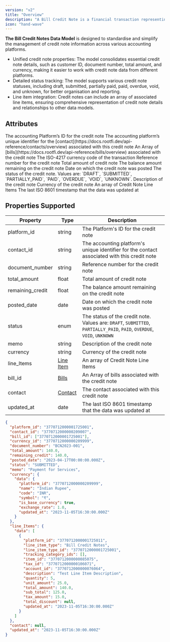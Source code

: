 ```yaml
---
version: "v2"
title: "Overview"
description: "A Bill Credit Note is a financial transaction representing a reduction that can be applied against one or multiple bills issued to Vendors."
icon: "hand-wave"
---
```


**The Bill Credit Notes Data Model** is designed to standardise and simplify the management of credit note information across various accounting platforms.

- Unified credit note properties: The model consolidates essential credit note details, such as customer ID, document number, total amount, and currency, making it easier to work with credit note data from different platforms.
- Detailed status tracking: The model supports various credit note statuses, including draft, submitted, partially paid, paid, overdue, void, and unknown, for better organisation and reporting.
- Line item integration: Credit notes can include an array of associated line items, ensuring comprehensive representation of credit note details and relationships to other data models.

## Attributes

<ResponseField name="platform_id" type="string" required>
  The accounting Platform’s ID for the credit note
</ResponseField>

<ResponseField name="contact_id" type="string">
  The accounting platform’s unique identifier for the [contact](https://docs.rootfi.dev/api-reference/contacts/overview) associated with this credit note
</ResponseField>

<ResponseField name="bill_id" type="string[]">
  An Array of [bills](https://docs.rootfi.dev/api-reference/bills/overview) associated with the credit note
</ResponseField>

<ResponseField name="currency_id" type="string">
  The ISO-4217 currency code of the transaction
</ResponseField>

<ResponseField name="document_number" type="string">
  Reference number for the credit note
</ResponseField>

<ResponseField name="total_amount" type="float">
  Total amount of credit note
</ResponseField>

<ResponseField name="remaining_credit" type="float">
  The balance amount remaining on the credit note
</ResponseField>

<ResponseField name="posted_date" type="date">
  Date on which the credit note was posted
</ResponseField>

<ResponseField name="status" type="enum">
  The status of the credit note. Values are: `DRAFT`, `SUBMITTED`, `PARTIALLY_PAID`, `PAID`, `OVERDUE`, `VOID`, `UNKNOWN`.
</ResponseField>

<ResponseField name="memo" type="string">
  Description of the credit note
</ResponseField>

<ResponseField name="currency" type="string">
  Currency of the credit note
</ResponseField>

<ResponseField name="line_Items" type="Line Item">
  An array of Credit Note Line Items
  <Expandable title="properties">
    <ResponseField name="data" type="Object">
      <Expandable title="properties">
        <Snippet file="line_items_snippeet.mdx" />
      </Expandable>
    </ResponseField>
  </Expandable>
</ResponseField>

<ResponseField name="updated_at" type="date">
  The last ISO 8601 timestamp that the data was updated at
</ResponseField>

## Properties Supported

| Property         | Type                          | Description                                                                                                             |
| ---------------- | ----------------------------- | ----------------------------------------------------------------------------------------------------------------------- |
| platform_id      | string                        | The Platform's ID for the credit note                                                                                   |
| contact_id       | string                        | The accounting platform's unique identifier for the contact associated with this credit note                            |
| document_number  | string                        | Reference number for the credit note                                                                                    |
| total_amount     | float                         | Total amount of credit note                                                                                             |
| remaining_credit | float                         | The balance amount remaining on the credit note                                                                         |
| posted_date      | date                          | Date on which the credit note was posted                                                                                |
| status           | enum                          | The status of the credit note. Values are: `DRAFT`, `SUBMITTED`, `PARTIALLY_PAID`, `PAID`, `OVERDUE`, `VOID`, `UNKNOWN` |
| memo             | string                        | Description of the credit note                                                                                          |
| currency         | string                        | Currency of the credit note                                                                                             |
| line_Items       | [Line Item](/docs/line-items) | An array of Credit Note Line Items                                                                                      |
| bill_id          | [Bills](/docs/bills)          | An Array of bills associated with the credit note                                                                       |
| contact          | [Contact](/docs/contacts)     | The contact associated with this credit note                                                                            |
| updated_at       | date                          | The last ISO 8601 timestamp that the data was updated at                                                                |

<ResponseExample name="The Bank Transaction Object" >

```json The Bill Credit Notes Response Object
{
  "platform_id": "3770712000001725001",
  "contact_id": "3770712000000209007",
  "bill_id": ["3770712000001725001"],
  "currency_id": "3770712000000209999",
  "document_number": "BCN2023-001",
  "total_amount": 140.0,
  "remaining_credit": 140.0,
  "posted_date": "2023-04-17T00:00:00.000Z",
  "status": "SUBMITTED",
  "memo": "Payment for Services",
  "currency": {
    "data": {
      "platform_id": "3770712000000209999",
      "name": "Indian Rupee",
      "code": "INR",
      "symbol": "₹",
      "is_base_currency": true,
      "exchange_rate": 1.0,
      "updated_at": "2023-11-05T16:30:00.000Z"
    }
  },
  "line_Items": {
    "data": [
      {
        "platform_id": "3770712000001725011",
        "line_item_type": "Bill Credit Notes",
        "line_item_type_id": "3770712000001725001",
        "tracking_category_ids": [],
        "item_id": "3770712000000085075",
        "tax_id": "3770712000000106071",
        "account_id": "3770712000000076064",
        "description": "Test Line Item Description",
        "quantity": 5,
        "unit_amount": 25.0,
        "total_amount": 140.0,
        "sub_total": 125.0,
        "tax_amount": 15.0,
        "total_discount": null,
        "updated_at": "2023-11-05T16:30:00.000Z"
      }
    ]
  },
  "contact": null,
  "updated_at": "2023-11-05T16:30:00.000Z"
}
```

</ResponseExample>
